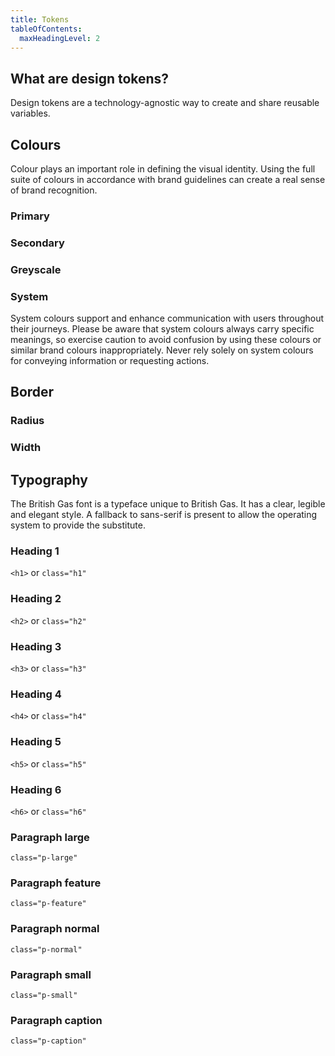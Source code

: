 ```yaml
---
title: Tokens
tableOfContents:
  maxHeadingLevel: 2
---
```



## What are design tokens?

<div class="purpose">
Design tokens are a technology-agnostic way to create and share reusable variables.
</div>

## Colours

Colour plays an important role in defining the visual identity. Using the full suite of colours in accordance with brand guidelines can create a real sense of brand recognition.

### Primary

<Colors type="primary" />

### Secondary

<Colors type="secondary" />

### Greyscale

<Colors type="greyscale" />

### System

System colours support and enhance communication with users throughout their journeys. Please be aware that system colours always carry specific meanings, so exercise caution to avoid confusion by using these colours or similar brand colours inappropriately. Never rely solely on system colours for conveying information or requesting actions.

<Colors type="system" />

## Border

### Radius

<Border type="radius" />

### Width

<Border type="width" />

## Typography

The British Gas font is a typeface unique to British Gas. It has a clear, legible and elegant style. A fallback to sans-serif is present to allow the operating system to provide the substitute.

### Heading 1

`<h1>` or `class="h1"`

<Tabs>
  <TabItem label="Tokens">
    <Typography level="h1" />
  </TabItem>
  <TabItem label="Example">
    <ExampleViewer type="h1" />
  </TabItem>
</Tabs>

### Heading 2

`<h2>` or `class="h2"`

<Tabs>
  <TabItem label="Tokens">
    <Typography level="h2" />
  </TabItem>
  <TabItem label="Example">
    <ExampleViewer type="h2" />
  </TabItem>
</Tabs>

### Heading 3

`<h3>` or `class="h3"`

<Tabs>
  <TabItem label="Tokens">
    <Typography level="h3" />
  </TabItem>
  <TabItem label="Example">
    <ExampleViewer type="h3" />
  </TabItem>
</Tabs>

### Heading 4

`<h4>` or `class="h4"`

<Tabs>
  <TabItem label="Tokens">
    <Typography level="h4" />
  </TabItem>
  <TabItem label="Example">
    <ExampleViewer type="h4" />
  </TabItem>
</Tabs>

### Heading 5

`<h5>` or `class="h5"`

<Tabs>
  <TabItem label="Tokens">
    <Typography level="h5" />
  </TabItem>
  <TabItem label="Example">
    <ExampleViewer type="h5" />
  </TabItem>
</Tabs>

### Heading 6

`<h6>` or `class="h6"`

<Tabs>
  <TabItem label="Tokens">
    <Typography level="h6" />
  </TabItem>
  <TabItem label="Example">
    <ExampleViewer type="h6" />
  </TabItem>
</Tabs>

### Paragraph large

`class="p-large"`

<Tabs>
  <TabItem label="Tokens">
    <Typography level="p-large" />
  </TabItem>
  <TabItem label="Example">
    <ExampleViewer type="p-large" />
  </TabItem>
</Tabs>

### Paragraph feature

`class="p-feature"`

<Tabs>
  <TabItem label="Tokens">
    <Typography level="p-feature" />
  </TabItem>
  <TabItem label="Example">
    <ExampleViewer type="p-feature" />
  </TabItem>
</Tabs>

### Paragraph normal

`class="p-normal"`

<Tabs>
  <TabItem label="Tokens">
    <Typography level="p-normal" />
  </TabItem>
  <TabItem label="Example">
    <ExampleViewer type="p-normal" />
  </TabItem>
</Tabs>

### Paragraph small

`class="p-small"`

<Tabs>
  <TabItem label="Tokens">
    <Typography level="p-small" />
  </TabItem>
  <TabItem label="Example">
    <ExampleViewer type="p-small" />
  </TabItem>
</Tabs>

### Paragraph caption

`class="p-caption"`

<Tabs>
  <TabItem label="Tokens">
    <Typography level="p-caption" />
  </TabItem>
  <TabItem label="Example">
    <ExampleViewer type="p-caption" />
  </TabItem>
</Tabs>
